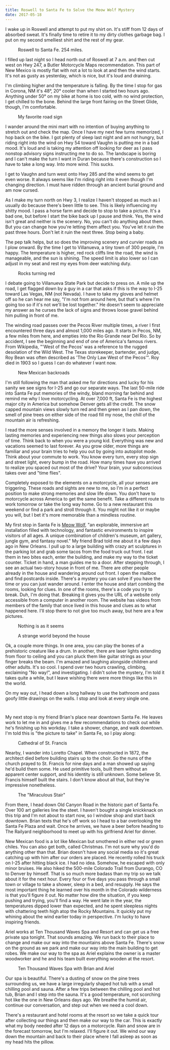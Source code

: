 ```yaml
---
title: Roswell to Santa Fe to Solve the Meow Wolf Mystery
date: 2017-05-18
---
```


I wake up in Roswell and attempt to put my shirt on. It's stiff from 12 days of absorbed sweat. It's finally time to retire it to my dirty clothes garbage bag. I put on my second smelliest shirt and the rest of my gear.

<figure>
  <img src="../assets/day-12.png" alt="" />
  <figcaption>Roswell to Santa Fe. 254 miles.</figcaption>
</figure>

I filled up last night so I head north out of Roswell at 7 a.m. and then cut west on Hwy 247, a Butler Motorcycle Maps recommendation. This part of New Mexico is mostly flat with not a lot to look at and then the wind starts. It's not as gusty as yesterday, which is nice, but it's loud and draining.

I'm climbing higher and the temperature is falling. By the time I stop for gas in Corona, NM it's 48°, 20° cooler than when I started two hours ago. Anything under 50° on my bike at home is too cold, with no wind protection, I get chilled to the bone. Behind the large front fairing on the Street Glide, though, I'm comfortable.

<figure>
  <img src="../assets/favorite-road-sign.jpg" alt="" />
  <figcaption>My favorite road sign</figcaption>
</figure>

I wander around the mini mart with no intention of buying anything to stretch out and check the map. Once I have my next few turns memorized, I hop back on the bike. I got plenty of sleep last night and am not hungry, but riding right into the wind on Hwy 54 toward Vaughn is putting me in a bad mood. It's loud and is taking my attention off looking for deer as I pass nonstop advisory signs instructing me to do so. The landscape is boring and I can't make the turn I want in Duran because there's construction so I have to take a long way. Into more wind. This sucks.

I get to Vaughn and turn west onto Hwy 285 and the wind seems to get even worse. It always seems like I'm riding right into it even though I'm changing direction. I must have ridden through an ancient burial ground and am now cursed.

As I make my turn north on Hwy 3, I realize I haven't stopped as much as I usually do because there's been little to see. This is likely influencing my shitty mood. I pass a horse farm and decide to stop to take a picture. It's a bad one, but before I start the bike back up I pause and think. Yes, the wind isn't great and neither is the scenery. No, you can't do anything about them. But you can change how you're letting them affect you. You've let it ruin the past three hours. Don't let it ruin the next three. Stop being a baby.

The pep talk helps, but so does the improving scenery and curvier roads as I plow onward. By the time I get to Villanueva, a tiny town of 300 people, I'm happy. The temperature is higher, red rock cliffs line the road, the wind is manageable, and the sun is shining. The speed limit is also lower so I can adjust in my seat and rest my eyes from deer watching duty.

<figure>
  <img src="../assets/red-rocks.jpg" alt="" />
  <figcaption>Rocks turning red</figcaption>
</figure>

I debate going to Villanueva State Park but decide to press on. A mile up the road, I get flagged down by a guy in a car that asks if this is the way to I-25 toward Las Vegas, NM (not Nevada). I have to take my gloves and helmet off so he can hear me say, "I'm not from around here, but that's where I'm going too so if it's not we'll be lost together." He doesn't seem to appreciate my answer as he curses the lack of signs and throws loose gravel behind him pulling in front of me.

The winding road passes over the Pecos River multiple times, a river I first encountered three days and almost 1,000 miles ago. It starts in Pecos, NM, a few miles from here, and empties into the Rio Grande near Del Rio. So by accident, I see the beginning and end of one of America's famous rivers. From Wikipedia, "'West of the Pecos' was a reference to the rugged desolation of the Wild West. The Texas storekeeper, bartender, and judge, Roy Bean was often described as 'The Only Law West of the Pecos'". Roy died in 1903 so I guess I can do whatever I want now.

<figure>
  <img src="../assets/backroads.jpg" alt="" />
  <figcaption>New Mexican backroads</figcaption>
</figure>

I'm still following the man that asked me for directions and lucky for his sanity we see signs for I-25 and go our separate ways. The last 50-mile ride into Santa Fe put memories of the windy, bland morning far behind and remind me why I love motorcycling. At over 7,000 ft, Santa Fe is the highest major city in America but somehow Denver gets all the credit. The snow capped mountain views slowly turn red and then green as I pan down, the smell of pine trees on either side of the road fill my nose, the chill of the mountain air is refreshing.

I read the more senses involved in a memory the longer it lasts. Making lasting memories and experiencing new things also slows your perception of time. Think back to when you were a young kid. Everything was new and vacations seemed to last forever. As you grow older, more things are familiar and your brain tries to help you out by going into autopilot mode. Think about your commute to work. You know every turn, every stop sign and street light, every bump in the road. How many times have you arrived to realize you spaced out most of the drive? Your brain, your subconscious takes over and "time flies".

Completely exposed to the elements on a motorcycle, all your senses are triggering. These roads and sights are new to me, so I'm in a perfect position to make strong memories and slow life down. You don't have to motorcycle across America to get the same benefit. Take a different route to work tomorrow or take the long way home. Go to a new restaurant this weekend or find a park and stroll through it. You might not like it or maybe you will, but I bet it's more memorable than a mindless routine.

My first stop in Santa Fe is [Meow Wolf](https://meowwolf.com/), "an explorable, immersive art installation filled with technology, and fantastic environments to inspire visitors of all ages. A unique combination of children's museum, art gallery, jungle gym, and fantasy novel." My friend Brad told me about it a few days ago in New Orleans. I pull up to a large building with crazy art sculptures in the parking lot and grab some tacos from the food truck out front. I eat them in two bites each, enter the building, and make my way to the ticket counter. Ticket in hand, a man guides me to a door. After stepping through, I see an actual two-story house in front of me. There are other people already in the house and wandering around out front. I open the mailbox and find postcards inside. There's a mystery you can solve if you have the time or you can just wander around. I enter the house and start combing the rooms, looking for clues. In one of the rooms, there's a code you try to break. Duh, I'm doing that. Breaking it gives you the URL of a website only accessible from a computer in another room. The website has videos from members of the family that once lived in this house and clues as to what happened here. I'll stop there to not give too much away, but here are a few pictures.

<figure>
  <img src="../assets/meow-wolf-fridge.jpg" alt="" />
  <figcaption>Nothing is as it seems</figcaption>
</figure>

<figure>
  <img src="../assets/meow-wolf-eyes.jpg" alt="" />
  <figcaption>A strange world beyond the house</figcaption>
</figure>

Ok, a couple more things. In one area, you can play the bones of a prehistoric creature like a drum. In another, there are laser lights extending from floor to ceiling and you can pluck them like guitar strings as your finger breaks the beam. I'm amazed and laughing alongside children and other adults. It's so cool. I spend over two hours crawling, climbing, exclaiming "No way!", and investigating. I didn't solve the mystery, I'm told it takes quite a while, but I leave wishing there were more things like this in the world.

On my way out, I head down a long hallway to use the bathroom and pass goofy little drawings on the walls. I stop and look at every single one.

<figure>
  <img src="../assets/meow-wolf-1.jpg" alt="" />
</figure>

<figure>
  <img src="../assets/meow-wolf-2.jpg" alt="" />
</figure>

My next stop is my friend Brian's place near downtown Santa Fe. He leaves work to let me in and gives me a few recommendations to check out while he's finishing up his workday. I take a shower, change, and walk downtown. I'm told this is "the picture to take" in Santa Fe, so I play along:

<figure>
  <img src="../assets/santa-fe.jpg" alt="" />
  <figcaption>Cathedral of St. Francis</figcaption>
</figure>

Nearby, I wander into Loretto Chapel. When constructed in 1872, the architect died before building stairs up to the choir. So the nuns of the church prayed to St. Francis for nine days and a man showed up saying he'd build them some. He used primitive tools, built them without an apparent center support, and his identity is still unknown. Some believe St. Francis himself built the stairs. I don't know about all that, but they're impressive nonetheless.

<figure>
  <img src="../assets/stairs.jpg" alt="" />
  <figcaption>The "Miraculous Stair"</figcaption>
</figure>

From there, I head down Old Canyon Road in the historic part of Santa Fe. Over 100 art galleries line the steet. I haven't bought a single knickknack on this trip and I'm not about to start now, so I window shop and start back downtown. Brian texts that he's off work so I head to a bar overlooking the Santa Fe Plaza and wait. Once he arrives, we have a beer before heading to The Railyard neighborhood to meet up with his girlfriend Ariel for dinner.

New Mexican food is a lot like Mexican but smothered in either red or green chiles. You can also get both, called Christmas. I'm not sure why you'd do anything other than that. Brian doesn't have any social media so it's great catching up with him after our orders are placed. He recently rolled his truck on I-25 after hitting black ice. I had no idea. Somehow, he escaped with only minor bruises. He also hiked the 500-mile Colorado Trail from Durango, CO to Denver by himself. That is so much more badass than my trip so we talk about it for the next hour. Every four or five days you pass through a small town or village to take a shower, sleep in a bed, and resupply. He says the most important thing he learned over his month in the Colorado wilderness is that you'll figure it out. No matter how dire the situation, if you keep pushing and trying, you'll find a way. He went late in the year, the temperatures dipped lower than expected, and he spent sleepless nights with chattering teeth high atop the Rocky Mountains. It quickly put my whining about the wind earlier today in perspective. I'm lucky to have inspiring friends.

Ariel works at Ten Thousand Waves Spa and Resort and can get us a free private spa tonight. That sounds amazing. We run back to their place to change and make our way into the mountains above Santa Fe. There's snow on the ground as we park and make our way into the main building to get robes. We make our way to the spa as Ariel explains the owner is a master woodworker and he and his team built everything wooden at the resort.

<figure>
  <img src="../assets/brian-and-i.jpg" alt="" />
  <figcaption>Ten Thousand Waves Spa with Brian and Ariel</figcaption>
</figure>

Our spa is beautiful. There's a dusting of snow on the pine trees surrounding us, we have a large irregularly shaped hot tub with a small chilling pool and sauna. After a few trips between the chilling pool and hot tub, Brian and I step into the sauna. It's a good temperature, not scorching hot like the one in New Orleans days ago. We breathe the humid air, continue our conversation, and step out when we need a cool down.

There's a restaurant and hotel rooms at the resort so we take a quick tour after collecting our things and then make our way to the car. This is exactly what my body needed after 12 days on a motorcycle. Rain and snow are in the forecast tomorrow, but I'm relaxed. I'll figure it out. We wind our way down the mountain and back to their place where I fall asleep as soon as my head hits the pillow.
